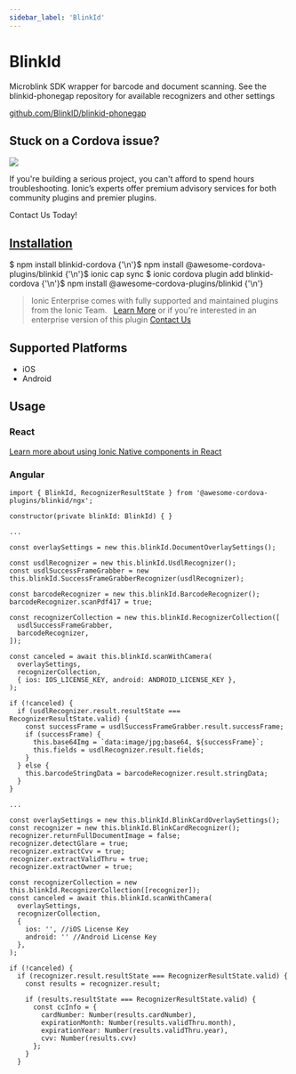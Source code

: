 ```yaml
---
sidebar_label: 'BlinkId'
---
```



# BlinkId

Microblink SDK wrapper for barcode and document scanning. See the
blinkid-phonegap repository for available recognizers and other settings

<p>
  <a href="https://github.com/BlinkID/blinkid-phonegap" target="_blank" rel="noopener" className="git-link">github.com/BlinkID/blinkid-phonegap</a>
</p>

<h2>Stuck on a Cordova issue?</h2>
<DocsCard
  className="cordova-ee-card"
  header="Don't waste precious time on plugin issues."
  href="https://ionicframework.com/sales?product_of_interest=Ionic%20Native"
>
  <div>
    <img src="/docs/icons/native-cordova-bot.png" className="cordova-ee-img" />
    <p>If you're building a serious project, you can't afford to spend hours troubleshooting. Ionic’s experts offer premium advisory services for both community plugins and premier plugins.</p>
    <DocsButton className="native-ee-detail">Contact Us Today!</DocsButton>
  </div>
</DocsCard>

<h2 id="installation">
  <a href="#installation">Installation</a>
</h2>
<Tabs
  groupId="runtime"
  defaultValue="Capacitor"
  values={[
    { value: 'Capacitor', label: 'Capacitor' },
    { value: 'Cordova', label: 'Cordova' },
    { value: 'Enterprise', label: 'Enterprise' },
  ]}
>
  <TabItem value="Capacitor">
    <CodeBlock className="language-shell">
      $ npm install blinkid-cordova {'\n'}$ npm install @awesome-cordova-plugins/blinkid {'\n'}$ ionic cap sync
    </CodeBlock>
  </TabItem>
  <TabItem value="Cordova">
    <CodeBlock className="language-shell">
      $ ionic cordova plugin add blinkid-cordova {'\n'}$ npm install @awesome-cordova-plugins/blinkid {'\n'}
    </CodeBlock>
  </TabItem>
  <TabItem value="Enterprise">
    <blockquote>
      Ionic Enterprise comes with fully supported and maintained plugins from the Ionic Team. &nbsp;
      <a className="btn" href="https://ionic.io/docs/premier-plugins">Learn More</a> or if you're interested in an enterprise version of this plugin <a className="btn" href="https://ionicframework.com/sales?product_of_interest=Ionic%20Enterprise%20Engine">Contact Us</a>
    </blockquote>
  </TabItem>
</Tabs>

## Supported Platforms

- iOS
- Android

## Usage

### React

[Learn more about using Ionic Native components in React](../native-community.md#react)

### Angular

```tsx
import { BlinkId, RecognizerResultState } from '@awesome-cordova-plugins/blinkid/ngx';

constructor(private blinkId: BlinkId) { }

...

const overlaySettings = new this.blinkId.DocumentOverlaySettings();

const usdlRecognizer = new this.blinkId.UsdlRecognizer();
const usdlSuccessFrameGrabber = new this.blinkId.SuccessFrameGrabberRecognizer(usdlRecognizer);

const barcodeRecognizer = new this.blinkId.BarcodeRecognizer();
barcodeRecognizer.scanPdf417 = true;

const recognizerCollection = new this.blinkId.RecognizerCollection([
  usdlSuccessFrameGrabber,
  barcodeRecognizer,
]);

const canceled = await this.blinkId.scanWithCamera(
  overlaySettings,
  recognizerCollection,
  { ios: IOS_LICENSE_KEY, android: ANDROID_LICENSE_KEY },
);

if (!canceled) {
  if (usdlRecognizer.result.resultState === RecognizerResultState.valid) {
    const successFrame = usdlSuccessFrameGrabber.result.successFrame;
    if (successFrame) {
      this.base64Img = `data:image/jpg;base64, ${successFrame}`;
      this.fields = usdlRecognizer.result.fields;
    }
  } else {
    this.barcodeStringData = barcodeRecognizer.result.stringData;
  }
}

...

const overlaySettings = new this.blinkId.BlinkCardOverlaySettings();
const recognizer = new this.blinkId.BlinkCardRecognizer();
recognizer.returnFullDocumentImage = false;
recognizer.detectGlare = true;
recognizer.extractCvv = true;
recognizer.extractValidThru = true;
recognizer.extractOwner = true;

const recognizerCollection = new this.blinkId.RecognizerCollection([recognizer]);
const canceled = await this.blinkId.scanWithCamera(
  overlaySettings,
  recognizerCollection,
  {
    ios: '', //iOS License Key
    android: '' //Android License Key
  },
);

if (!canceled) {
  if (recognizer.result.resultState === RecognizerResultState.valid) {
    const results = recognizer.result;

    if (results.resultState === RecognizerResultState.valid) {
      const ccInfo = {
        cardNumber: Number(results.cardNumber),
        expirationMonth: Number(results.validThru.month),
        expirationYear: Number(results.validThru.year),
        cvv: Number(results.cvv)
      };
    }
  }
```
